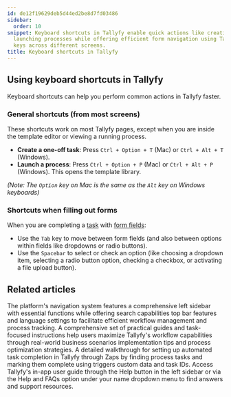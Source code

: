 ```yaml
---
id: de12f19629deb5d44ed2be8d7fd03486
sidebar:
  order: 10
snippet: Keyboard shortcuts in Tallyfy enable quick actions like creating tasks and
  launching processes while offering efficient form navigation using Tab and Spacebar
  keys across different screens.
title: Keyboard shortcuts in Tallyfy
---
```


## Using keyboard shortcuts in Tallyfy

Keyboard shortcuts can help you perform common actions in Tallyfy faster.

### General shortcuts (from most screens)

These shortcuts work on most Tallyfy pages, except when you are inside the template editor or viewing a running process.

- **Create a one-off task**: Press `Ctrl + Option + T` (Mac) or `Ctrl + Alt + T` (Windows).
- **Launch a process**: Press `Ctrl + Option + P` (Mac) or `Ctrl + Alt + P` (Windows). This opens the template library.

*(Note: The `Option` key on Mac is the same as the `Alt` key on Windows keyboards)*

### Shortcuts when filling out forms

When you are completing a [task](/products/pro/tracking-and-tasks/tasks/) with [form fields](/products/pro/tracking-and-tasks/tasks/what-are-form-fields-in-tallyfy/):

- Use the `Tab` key to move between form fields (and also between options within fields like dropdowns or radio buttons).
- Use the `Spacebar` to select or check an option (like choosing a dropdown item, selecting a radio button option, checking a checkbox, or activating a file upload button).


## Related articles
<CardGrid>
<LinkTitleCard header="<b>Tutorials > Navigate Tallyfy</b>" href="/products/pro/tutorials/navigate-tallyfy/" > The platform's navigation system features a comprehensive left sidebar with essential functions while offering search capabilities top bar features and language settings to facilitate efficient workflow management and process tracking. </LinkTitleCard>
<LinkTitleCard header="<b>Tutorials > How-to guides</b>" href="/products/pro/tutorials/how-to/" > A comprehensive set of practical guides and task-focused instructions help users maximize Tallyfy's workflow capabilities through real-world business scenarios implementation tips and process optimization strategies. </LinkTitleCard>
<LinkTitleCard header="<b>Zapier > Automate tasks in Tallyfy using zaps</b>" href="/products/pro/integrations/middleware/zapier/how-to-automate-tasks-in-tallyfy-using-zaps/" > A detailed walkthrough for setting up automated task completion in Tallyfy through Zaps by finding process tasks and marking them complete using triggers custom data and task IDs. </LinkTitleCard>
<LinkTitleCard header="<b>Support > In-app user guide</b>" href="/products/pro/miscellaneous/support/how-to-access-the-tallyfy-user-guide/" > Access Tallyfy's in-app user guide through the Help button in the left sidebar or via the Help and FAQs option under your name dropdown menu to find answers and support resources. </LinkTitleCard>
</CardGrid>